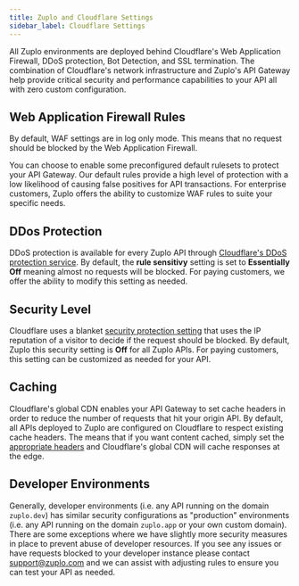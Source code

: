 ```yaml
---
title: Zuplo and Cloudflare Settings
sidebar_label: Cloudflare Settings
---
```


All Zuplo environments are deployed behind Cloudflare's Web Application
Firewall, DDoS protection, Bot Detection, and SSL termination. The combination
of Cloudflare's network infrastructure and Zuplo's API Gateway help provide
critical security and performance capabilities to your API all with zero custom
configuration.

## Web Application Firewall Rules

By default, WAF settings are in log only mode. This means that no request should
be blocked by the Web Application Firewall.

You can choose to enable some preconfigured default rulesets to protect your API
Gateway. Our default rules provide a high level of protection with a low
likelihood of causing false positives for API transactions. For enterprise
customers, Zuplo offers the ability to customize WAF rules to suite your
specific needs.

## DDos Protection

DDoS protection is available for every Zuplo API through
[Cloudflare's DDoS protection service](https://support.cloudflare.com/hc/en-us/articles/200172676-Understanding-Cloudflare-DDoS-protection).
By default, the **rule sensitivy** setting is set to **Essentially Off** meaning
almost no requests will be blocked. For paying customers, we offer the ability
to modify this setting as needed.

## Security Level

Cloudflare uses a blanket
[security protection setting](https://support.cloudflare.com/hc/en-us/articles/200170056-Understanding-the-Cloudflare-Security-Level)
that uses the IP reputation of a visitor to decide if the request should be
blocked. By default, Zuplo this security setting is **Off** for all Zuplo APIs.
For paying customers, this setting can be customized as needed for your API.

## Caching

Cloudflare's global CDN enables your API Gateway to set cache headers in order
to reduce the number of requests that hit your origin API. By default, all APIs
deployed to Zuplo are configured on Cloudflare to respect existing cache
headers. The means that if you want content cached, simply set the
[appropriate headers](https://developers.cloudflare.com/cache/about/cache-control/)
and Cloudflare's global CDN will cache responses at the edge.

## Developer Environments

Generally, developer environments (i.e. any API running on the domain
`zuplo.dev`) has similar security configurations as "production" environments
(i.e. any API running on the domain `zuplo.app` or your own custom domain).
There are some exceptions where we have slightly more security measures in place
to prevent abuse of developer resources. If you see any issues or have requests
blocked to your developer instance please contact
[support@zuplo.com](mailto:support@zuplo.com) and we can assist with adjusting
rules to ensure you can test your API as needed.
